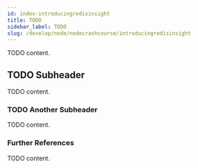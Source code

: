 ```yaml
---
id: index-introducingredisinsight
title: TODO
sidebar_label: TODO
slug: /develop/node/nodecrashcourse/introducingredisinsight
---
```



TODO content.

## TODO Subheader

TODO content.

### TODO Another Subheader

TODO content.

### Further References

TODO content.
